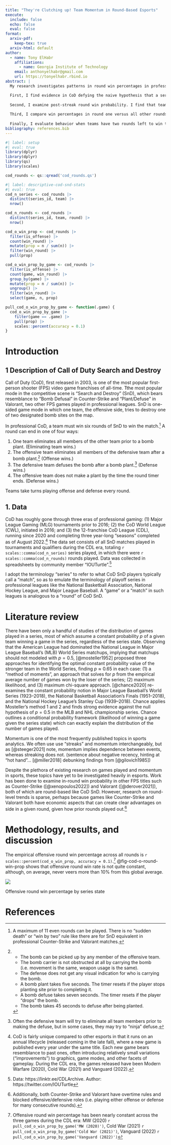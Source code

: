 ```yaml
---
title: "They're Clutching up! Team Momentum in Round-Based Esports"
execute: 
  include: false
  echo: false
  eval: false
format:
  arxiv-pdf:
    keep-tex: true  
  arxiv-html: default
author:
  - name: Tony ElHabr
    affiliations:
      - name: Georgia Institute of Technology
    email: anthonyelhabr@gmail.com
    url: https://tonyelhabr.rbind.io
abstract: |
  My research investigates patterns in round win percentages in professional Search and Destroy (SnD) matches of the popular first-person shooter game Call of Duty (CoD).

  First, I find evidence in CoD defying the naive hypothesis that a series represents a sequence of independent events (rounds), with each team having a constant 50% probability of winning a given round.
  
  Second, I examine post-streak round win probability. I find that teams perform significantly worse than expected after streaks of 2, 3, and 4 wins when series end up going to 9, 10, or 11 (maximum) rounds, even after accounting for the "hot-hand" phenomenon.
  
  Third, I compare win percentages in round one versus all other rounds, hypothesizing that there may be some advantage on either side when there is no prior information about how the opponent intends to play a given map in either game. I find only one instance for which there seems to be a significant defensive advantage in round one.
  
  Finally, I evaluate behavior when teams have two rounds left to win the series, observing a peak in COD offensive win percentages in the 4-4 state, and no such oddity in Valorant.
bibliography: references.bib  
---
```


```r
#| label: setup
#| eval: true
library(dplyr)
library(dplyr)
library(qs)
library(scales)

cod_rounds <- qs::qread('cod_rounds.qs')
```

```r
#| label: descriptive-cod-snd-stats
#| eval: true
cod_n_series <- cod_rounds |> 
  distinct(series_id, team) |> 
  nrow()

cod_n_rounds <- cod_rounds |> 
  distinct(series_id, team, round) |> 
  nrow()

cod_o_win_prop <- cod_rounds |> 
  filter(is_offense) |> 
  count(win_round) |> 
  mutate(prop = n / sum(n)) |> 
  filter(win_round) |> 
  pull(prop)

cod_o_win_prop_by_game <- cod_rounds |> 
  filter(is_offense) |> 
  count(game, win_round) |> 
  group_by(game) |> 
  mutate(prop = n / sum(n)) |> 
  ungroup() |> 
  filter(win_round) |> 
  select(game, n, prop)

pull_cod_o_win_prop_by_game <- function(.game) {
  cod_o_win_prop_by_game |> 
    filter(game == .game) |> 
    pull(prop) |> 
    scales::percent(accuracy = 0.1)
}
```

# Introduction

## 1 Description of Call of Duty Search and Destroy

Call of Duty (CoD), first released in 2003, is one of the most popular first-person shooter (FPS) video game franchises of all-time. Tthe most popular mode in the competitive scene is "Search and Destroy" (SnD), which bears resemblance to "Bomb Defusal" in Counter-Strike and "Plant/Defuse" in Valorant, two other FPS games played in professional leagues. SnD is one-sided game mode in which one team, the offensive side, tries to destroy one of two designated bomb sites on the map.

In professional CoD, a team must win six rounds of SnD to win the match.[^1] A round can end in one of four ways:

[^1]: A maximum of 11 even rounds can be played. There is no "sudden death" or "win by two" rule like there are for SnD equivalent in professional Counter-Strike and Valorant matches.

1.  One team eliminates all members of the other team prior to a bomb plant. (Eliminating team wins.)
2.  The offensive team eliminates all members of the defensive team after a bomb plant.[^2] (Offense wins.)
3.  The defensive team defuses the bomb after a bomb plant.[^3] (Defense wins.)
4.  The offensive team does not make a plant by the time the round timer ends. (Defense wins.)

[^2]:
    -   The bomb can be picked up by any member of the offensive team.
    -   The bomb carrier is not obstructed at all by carrying the bomb (i.e. movement is the same, weapon usage is the same).
    -   The defense does not get any visual indication for who is carrying the bomb.
    -   A bomb plant takes five seconds. The timer resets if the player stops planting site prior to completing it.
    -   A bomb defuse takes seven seconds. The timer resets if the player "drops" the bomb.
    -   The bomb takes 45 seconds to defuse after being planted.

[^3]: Often the defensive team will try to eliminate all team members prior to making the defuse, but in some cases, they may try to "ninja" defuse.

Teams take turns playing offense and defense every round.

## 1. Data

CoD has roughly gone through three eras of professional gaming: (1) Major League Gaming (MLG) tournaments prior to 2016; (2) the CoD World League (CWL), initiated in 2016; and (3) the 12-franchise CoD League (CDL), running since 2020 and completing three year-long "seasons" completed as of August 2022.[^4] The data set consists of all SnD matches played in tournaments and qualifiers during the CDL era, totaling `r scales::comma(cod_n_series)` series played, in which there were `r scales::comma(cod_n_rounds)` rounds played. Data was collected in spreadsheets by community member "IOUTurtle".[^5]

[^4]: CoD is fairly unique compared to other esports in that it runs on an annual lifecycle (released coming in the late fall), where a new game is published every year under the same title. Each new game bears resemblance to past ones, often introducing relatively small variations ("improvements") to graphics, game modes, and other facets of gameplay. During the CDL era, the games released have been Modern Warfare (2020), Cold War (2021) and Vanguard (2022).

[^5]: Data: https://linktr.ee/CDLArchive. Author: https://twitter.com/IOUTurtle

I adopt the terminology "series" to refer to what CoD SnD players typically call a "match", so as to emulate the terminology of playoff series in professional leagues like the National Basketball Association, National Hockey League, and Major League Baseball. A "game" or a "match" in such leagues is analogous to a "round" of CoD SnD.

# Literature review

There have been only a handful of studies of the distribution of games played in a series, most of which assume a constant probability $p$ of a given team winning a game in the series, regardless of the series state. Observing that the American League had dominated the National League in Major League Baseball's (MLB) World Series matchups, implying that matchups should not modeled with $p=0.5$, [@mosteller1952] proposed three approaches for identifying the optimal constant probability value of the stronger team in the World Series, finding $p \approx 0.65$ in each case: (1) a "method of moments", an approach that solves for $p$ from the empirical average number of games won by the loser of the series; (2) maximum likelihood, and (3) maximum chi-square approach. [@chance2020] re-examines the constant probability notion in Major League Baseball's World Series (1923--2018), the National Basketball Association's Finals (1951--2018), and the National Hockey League's Stanley Cup (1939--2018). Chance applies Mosteller's method 1 and 2 and finds strong evidence against the null hypothesis of $p = 0.5$ in the MLB and NHL championship series. Chance outlines a conditional probability framework (likelihood of winning a game given the series state) which can exactly explain the distribution of the number of games played.

Momentum is one of the most frequently published topics in sports analytics. We often use use "streaks" and momentum interchangeably, but as [@steeger2021] note, momentum implies dependence between events, whereas streaking does not. (sentence about negative recency, hinting at "hot hand"... [@miller2018] debunking findings from [@gilovich1985])

Despite the plethora of existing research on games played and momentum in sports, these topics have yet to be investigated heavily in esports. Work has been done to examine in-round win probability in other FPS titles such as Counter-Strike ([@xenopoulos2022]) and Valorant ([@derover2021]), both of which are round-based like CoD SnD. However, research on round-level trends is sparse, perhaps because games like Counter-Strike and Valorant both have economic aspects that can create clear advantages on side in a given round, given how prior rounds played out.[^6]

[^6]: Additionally, both Counter-Strike and Valorant have overtime rules and blocked offensive/defensive roles (i.e. playing either offense or defense for many consecutive rounds).

# Methodology, results, and discussion

The empirical offensive round win percentage across all rounds is `r scales::percent(cod_o_win_prop, accuracy = 0.1)`.[^7] @fig-cod-o-round-win-prop shows that offensive round win rate is not quite constant, although, on average, never veers more than 10% from this global average.

[^7]: Offensive round win percentage has been nearly constant across the three games during the CDL era: MW (2020) `r pull_cod_o_win_prop_by_game('MW (2020)')`, Cold War (2021) `r pull_cod_o_win_prop_by_game('Cold War (2021)')`, Vanguard (2022) `r pull_cod_o_win_prop_by_game('Vanguard (2022)')`

::: {#fig-cod-o-round-win-prop}
![](images/cod_o_round_win_prop.png){fig-align="center"}

Offensive round win percentage by series state
:::

# References {.unnumbered}

::: {#refs}
:::
